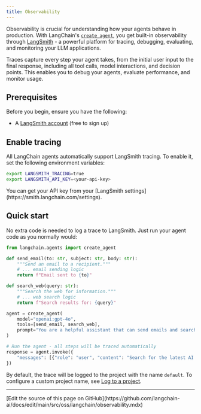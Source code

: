 ```yaml
---
title: Observability
---
```



<AlphaCalloutPy />



Observability is crucial for understanding how your agents behave in production. With LangChain's [`create_agent`](https://reference.langchain.com/python/langchain/agents/#langchain.agents.create_agent), you get built-in observability through [LangSmith](https://smith.langchain.com/) - a powerful platform for tracing, debugging, evaluating, and monitoring your LLM applications.

Traces capture every step your agent takes, from the initial user input to the final response, including all tool calls, model interactions, and decision points. This enables you to debug your agents, evaluate performance, and monitor usage.

## Prerequisites

Before you begin, ensure you have the following:

* A [LangSmith account](https://smith.langchain.com/) (free to sign up)

## Enable tracing

All LangChain agents automatically support LangSmith tracing. To enable it, set the following environment variables:

```bash
export LANGSMITH_TRACING=true
export LANGSMITH_API_KEY=<your-api-key>
```

<Info>
You can get your API key from your [LangSmith settings](https://smith.langchain.com/settings).
</Info>

## Quick start

No extra code is needed to log a trace to LangSmith. Just run your agent code as you normally would:

```python
from langchain.agents import create_agent

def send_email(to: str, subject: str, body: str):
    """Send an email to a recipient."""
    # ... email sending logic
    return f"Email sent to {to}"

def search_web(query: str):
    """Search the web for information."""
    # ... web search logic
    return f"Search results for: {query}"

agent = create_agent(
    model="openai:gpt-4o",
    tools=[send_email, search_web],
    prompt="You are a helpful assistant that can send emails and search the web."
)

# Run the agent - all steps will be traced automatically
response = agent.invoke({
    "messages": [{"role": "user", "content": "Search for the latest AI news and email a summary to john@example.com"}]
})
```




By default, the trace will be logged to the project with the name `default`. To configure a custom project name, see [Log to a project](#log-to-a-project).

<observability />

---

<Callout icon="pen-to-square" iconType="regular">
  [Edit the source of this page on GitHub](https://github.com/langchain-ai/docs/edit/main/src/oss/langchain/observability.mdx)
</Callout>
